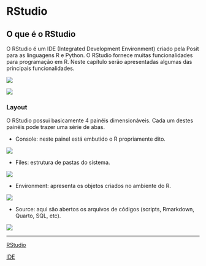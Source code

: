 # RStudio

## O que é o RStudio

O RStudio é um IDE (Integrated Development Environment) criado pela Posit para as linguagens R e Python. O RStudio fornece muitas funcionalidades para programação em R. Neste capítulo serão apresentadas algumas das principais funcionalidades.

![](images/rstudio/img1.PNG){fig-align="center"}

![](images/rstudio/img2.PNG){fig-align="center"}

### Layout

O RStudio possui basicamente 4 painéis dimensionáveis. Cada um destes painéis pode trazer uma série de abas.

-   Console: neste painel está embutido o R propriamente dito.

![](images/rstudio/console.PNG){fig-align="center"}

-   Files: estrutura de pastas do sistema.

![](images/rstudio/files.PNG){fig-align="center"}

-   Environment: apresenta os objetos criados no ambiente do R.

![](images/rstudio/environment.PNG){fig-align="center"}

-   Source: aqui são abertos os arquivos de códigos (scripts, Rmarkdown, Quarto, SQL, etc).

![](images/rstudio/source.PNG){fig-align="center"}

------------------------------------------------------------------------

[RStudio](https://posit.co/products/open-source/rstudio/)

[IDE](https://en.wikipedia.org/wiki/Integrated_development_environment)
